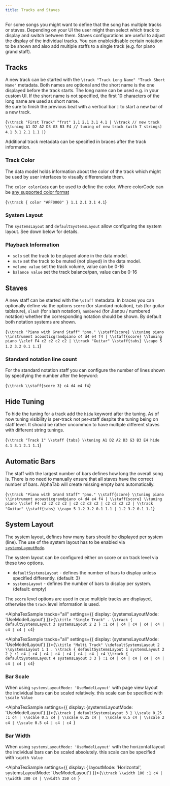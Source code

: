```yaml
---
title: Tracks and Staves
---
```



For some songs you might want to define that the song has multiple tracks or staves.
Depending on your UI the user might then select which track to display and switch between them.
Staves configurations are useful to adjust the display of the individual tracks.
You can enable/disable certain notation to be shown and also add multiple staffs to a single track (e.g. for piano grand staff).

## Tracks

A new track can be started with the `\track "Track Long Name" "Track Short Name"` metadata.
Both names are optional and the short name is the one displayed before the track starts.
The long name can be used e.g. in your custom UI.
If the short name is not specified, the first 10 characters of the long name are used as short name. <br />
Be sure to finish the previous beat with a vertical bar `|` to start a new bar of a new track.

<AlphaTexSample tracks="all">{`
\\track "First Track" "frst"
1.1 2.1 3.1 4.1 |
\\track // new track
\\tuning A1 D2 A2 D3 G3 B3 E4 // tuning of new track (with 7 strings)
4.1 3.1 2.1 1.1 |
`}</AlphaTexSample>

Additional track metadata can be specified in braces after the track information. 

### Track Color

The data model holds information about the color of the track which might be used by user interfaces to visually differenciate them. 

The `color colorCode` can be used to define the color. Where colorCode can be [any supported color format](/docs/reference/settings/display/resources#colors)

<AlphaTexSample tracks="all">{`
\\track { color "#FF0000" }
1.1 2.1 3.1 4.1
`}</AlphaTexSample>

### System Layout

The `systemsLayout` and `defaultSystemsLayout` allow configuring the system layout. See down below for details.

### Playback Information

* `solo` set the track to be played alone in the data model.
* `mute` set the track to be muted (not played) in the data model.
* `volume value` set the track volume, value can be 0-16
* `balance value` set the track balance/pan, value can be 0-16

## Staves

A new staff can be started with the `\staff` metadata.
In braces you can optionally define via the options `score` (for standard notation), `tab` (for guitar tablature), `slash` (for slash notation), `numbered` (for Jianpu / numbered notation)
whether the corresponding notation should be shown.
By default both notation systems are shown.

<AlphaTexSample tracks="all">{`
\\track "Piano with Grand Staff" "pno."
    \\staff{score} \\tuning piano \\instrument acousticgrandpiano
    c4 d4 e4 f4 |
    \\staff{score} \\tuning piano \\clef F4
    c2 c2 c2 c2 |
\\track "Guitar"
    \\staff{tabs} \\capo 5
    1.2 3.2 0.1 1.1
`}</AlphaTexSample>

### Standard notation line count

For the standard notation staff you can configure the number of lines shown by specifying the number after the keyword:

<AlphaTexSample tracks="all">{`
\\track
    \\staff{score 3}
    c4 d4 e4 f4
`}</AlphaTexSample>

## Hide Tuning

To hide the tuning for a track add the `hide` keyword after the tuning. As of now tuning visibility is per-track not per-staff despite the tuning being on staff level.
It should be rather uncommon to have multiple different staves with different string tunings.

<AlphaTexSample>{`
\\track "Track 1"
    \\staff {tabs}
    \\tuning A1 D2 A2 D3 G3 B3 E4 hide
    4.1 3.1 2.1 1.1
`}</AlphaTexSample>

## Automatic Bars

The staff with the largest number of bars defines how long the overall song is.
There is no need to manually ensure that all staves have the correct number of bars.
AlphaTab will create missing empty bars automatically.

<AlphaTexSample tracks="all">{`
\\track "Piano with Grand Staff" "pno."
    \\staff{score} \\tuning piano \\instrument acousticgrandpiano
    c4 d4 e4 f4 |
    \\staff{score} \\tuning piano \\clef F4
    c2 c2 c2 c2 | c2 c2 c2 c2 | c2 c2 c2 c2 |
\\track "Guitar"
    \\staff{tabs} \\capo 5
    1.2 3.2 0.1 1.1 | 1.2 3.2 0.1 1.1
`}</AlphaTexSample>

## System Layout

The system layout, defines how many bars should be displayed per system (line). 
The use of the system layout has to be enabled via [`systemsLayoutMode`](/docs/reference/settings/display/systemslayoutmode).

The system layout can be configured either on score or on track level via these two options.

* `defaultSystemsLayout` - defines the number of bars to display unless specified differently. (default: 3)
* `systemsLayout` - defines the number of bars to display per system. (default: empty)

The `score` level options are used in case multiple tracks are displayed, otherwise the `track` level information is used. 

<AlphaTexSample tracks="all" settings={{ display: {systemsLayoutMode: 'UseModelLayout'}  }}>{`
\\title "Single Track"
.
\\track { defaultSystemsLayout 3 systemsLayout 2 2 }
    :1 c4 | c4 | c4 | c4 | c4 | c4 | c4 | c4
`}</AlphaTexSample>

<AlphaTexSample tracks="all" settings={{ display: {systemsLayoutMode: 'UseModelLayout'}  }}>{`
\\title "Multi Track"
\\defaultSystemsLayout 2
\\systemsLayout 1 1
.
\\track { defaultSystemsLayout 1 systemsLayout 2 2 }
    :1 c4 | c4 | c4 | c4 | c4 | c4 | c4 | c4
\\track { defaultSystemsLayout 4 systemsLayout 3 3 }
    :1 c4 | c4 | c4 | c4 | c4 | c4 | c4 | c4
`}</AlphaTexSample>

### Bar Scale

When using `systemsLayoutMode: 'UseModelLayout'` with page view layout the individual bars can be scaled relatively. this scale can be specified with `\scale Value`

<AlphaTexSample settings={{ display: {systemsLayoutMode: 'UseModelLayout'}  }}>{`
\\track { defaultSystemsLayout 3 }
    \\scale 0.25 :1 c4 | \\scale 0.5 c4 | \\scale 0.25 c4 | 
    \\scale 0.5 c4 | \\scale 2 c4 | \\scale 0.5 c4 |
    c4 | c4 
`}</AlphaTexSample>


### Bar Width

When using `systemsLayoutMode: 'UseModelLayout'` with the horizontal layout the individual bars can be scaled absolutely. this scale can be specified with `\width Value`

<AlphaTexSample settings={{ display: {  layoutMode: 'Horizontal', systemsLayoutMode: 'UseModelLayout'}  }}>{`
\\track
    \\width 100 :1 c4 | \\width 300 c4 | \\width 350 c4 
`}</AlphaTexSample>